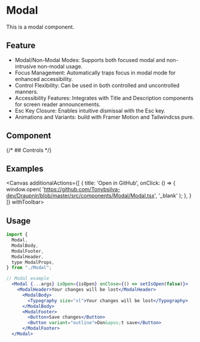 
<Meta of={ModalStories} component={Modal} />

# Modal
This is a modal component.

## Feature
- Modal/Non-Modal Modes: Supports both focused modal and non-intrusive non-modal usage.
- Focus Management: Automatically traps focus in modal mode for enhanced accessibility.
- Control Flexibility: Can be used in both controlled and uncontrolled manners.
- Accessibility Features: Integrates with Title and Description components for screen reader announcements.
- Esc Key Closure: Enables intuitive dismissal with the Esc key.
- Animations and Variants: build with Framer Motion and Tailwindcss pure.

## Component
<Primary />
{/* ## Controls
<Controls /> */}


## Examples
<Canvas additionalActions={[
    {
      title: 'Open in GitHub',
      onClick: () => {
        window.open(
          'https://github.com/Tonybsilva-dev/Draupnir/blob/master/src/components/Modal/Modal.tsx',
          '_blank'
        );
      },
    }
  ]}
  withToolbar>
  <Story of={ModalStories.Primary} />
</Canvas>


## Usage
<div>

```jsx dark
import {
  Modal,
  ModalBody,
  ModalFooter,
  ModalHeader,
  type ModalProps,
} from "./Modal";

// Modal example
  <Modal {...args} isOpen={isOpen} onClose={() => setIsOpen(false)}>
    <ModalHeader>Your changes will be lost</ModalHeader>
      <ModalBody>
        <Typography size="xl">Your changes will be lost</Typography>
      </ModalBody>
      <ModalFooter>
        <Button>Save changes</Button>
        <Button variant="outline">Don&apos;t save</Button>
      </ModalFooter>
  </Modal>
```

</div>
